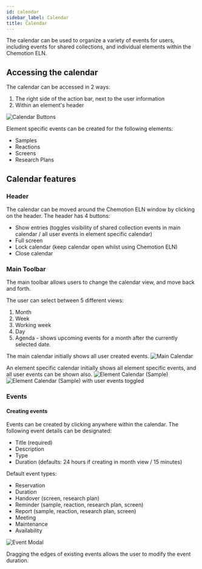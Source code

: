 ```yaml
---
id: calendar
sidebar_label: Calendar
title: Calendar
---
```


The calendar can be used to organize a variety of events for users, including events for shared collections, and individual elements within the Chemotion ELN.

## Accessing the calendar

The calendar can be accessed in 2 ways:

1. The right side of the action bar, next to the user information
2. Within an element's header

![Calendar Buttons](/img/calendar/calendar_buttons.png)

Element specific events can be created for the following elements:

- Samples
- Reactions
- Screens
- Research Plans

## Calendar features

### Header

The calendar can be moved around the Chemotion ELN window by clicking on the header.
The header has 4 buttons:

- Show entries (toggles visibility of shared collection events in main calendar / all user events in element specific calendar)
- Full screen
- Lock calendar (keep calendar open whilst using Chemotion ELN)
- Close calendar

### Main Toolbar

The main toolbar allows users to change the calendar view, and move back and forth.

The user can select between 5 different views:

1. Month
2. Week
3. Working week
4. Day
5. Agenda - shows upcoming events for a month after the currently selected date.

The main calendar initially shows all user created events.
![Main Calendar](/img/calendar/calendar.png)

An element specific calendar initially shows all element specific events, and all user events can be shown also.
![Element Calendar (Sample)](/img/calendar/sample_calendar.png)
![Element Calendar (Sample) with user events toggled](/img/calendar/sample_calendar_with_user_events.png)

### Events

#### Creating events

Events can be created by clicking anywhere within the calendar.
The following event details can be designated:

- Title (required)
- Description
- Type
- Duration (defaults: 24 hours if creating in month view / 15 minutes)

Default event types:

- Reservation
- Duration
- Handover (screen, research plan)
- Reminder (sample, reaction, research plan, screen)
- Report (sample, reaction, research plan, screen)
- Meeting
- Maintenance
- Availability

![Event Modal](/img/calendar/event_modal.png)

Dragging the edges of existing events allows the user to modify the event duration.
